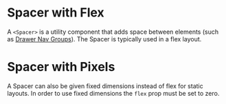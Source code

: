 
# Spacer with Flex

A `<Spacer>` is a utility component that adds space between elements (such as [Drawer Nav Groups](/components/drawer/drawer-nav-group/examples)). The Spacer is typically used in a flex layout.

<SpacerWithFlex />

# Spacer with Pixels

A Spacer can also be given fixed dimensions instead of flex for static layouts. In order to use fixed dimensions the `flex` prop must be set to zero.

<SpacerWithPixel />
